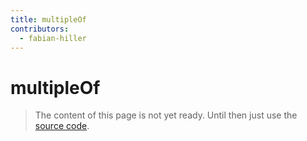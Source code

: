 ```yaml
---
title: multipleOf
contributors:
  - fabian-hiller
---
```


# multipleOf

> The content of this page is not yet ready. Until then just use the [source code](https://github.com/fabian-hiller/valibot/blob/main/library/src/validations/multipleOf/multipleOf.ts).
